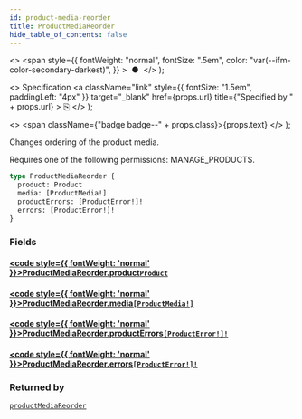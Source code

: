 ```yaml
---
id: product-media-reorder
title: ProductMediaReorder
hide_table_of_contents: false
---
```


  <>
    <span
      style={{
        fontWeight: "normal",
        fontSize: ".5em",
        color: "var(--ifm-color-secondary-darkest)",
      }}
    >
      &nbsp;●&nbsp;
    </span>
  </>
);

  <>
    Specification
    <a
      className="link"
      style={{ fontSize: "1.5em", paddingLeft: "4px" }}
      target="\_blank"
      href={props.url}
      title={"Specified by " + props.url}
    >
      ⎘
    </a>
  </>
);

  <>
    <span className={"badge badge--" + props.class}>{props.text}</span>
  </>
);

Changes ordering of the product media.

Requires one of the following permissions: MANAGE_PRODUCTS.

```graphql
type ProductMediaReorder {
  product: Product
  media: [ProductMedia!]
  productErrors: [ProductError!]!
  errors: [ProductError!]!
}
```

### Fields

#### [<code style={{ fontWeight: 'normal' }}>ProductMediaReorder.<b>product</b></code>](#)<Bullet />[`Product`](../../api-reference/objects/product) <Badge class="secondary" text="object"/>

>

#### [<code style={{ fontWeight: 'normal' }}>ProductMediaReorder.<b>media</b></code>](#)<Bullet />[`[ProductMedia!]`](../../api-reference/objects/product-media) <Badge class="secondary" text="list"/> <Badge class="secondary" text="object"/>

>

#### [<code style={{ fontWeight: 'normal' }}>ProductMediaReorder.<b>productErrors</b></code>](#)<Bullet />[`[ProductError!]!`](../../api-reference/objects/product-error) <Badge class="secondary" text="non-null"/> <Badge class="secondary" text="object"/>

>

#### [<code style={{ fontWeight: 'normal' }}>ProductMediaReorder.<b>errors</b></code>](#)<Bullet />[`[ProductError!]!`](../../api-reference/objects/product-error) <Badge class="secondary" text="non-null"/> <Badge class="secondary" text="object"/>

>

### Returned by

[`productMediaReorder`](../../api-reference/mutations/product-media-reorder) <Badge class="secondary" text="mutation"/>
